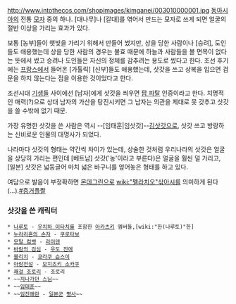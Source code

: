 http://www.intothecos.com/shopimages/kimganei/003010000001.jpg
[[동아시아]]의 전통 [[모자]] 중의 하나. [대나무]나 [갈대]를 엮어서 만드는 모자로 쓰게 되면 얼굴의 절반 이상을 가리는 효과가 있다.

보통 [농부]들이 햇빛을 가리기 위해서 만들어 썼지만, 상을 당한 사람이나 [승려], 도인들도 애용했는데 상을 당한 사람의 경우는 불효 때문에 하늘과 사람들을 볼 면목이 없다는 뜻에서 썼고 승려나 도인들은 자신의 정체를 감추려는 용도로 썼다고 한다. 조선 후기에는 [[프랑스]]에서 들어온 [가톨릭] [신부]들도 애용했는데, 삿갓을 쓰고 상복을 입으면 검문을 하지 않는다는 점을 이용한 것이었다고 한다.

조선시대 [[기생]]들 사이에선 [남자]에게 삿갓을 씌우면 [[팜 파탈]] 인증이라고 한다. 치명적인 매력(?)으로 상대 남자의 가산을 탕진시키면 그 남자는 의관을 제대로 못 갖추고 삿갓을 쓸 수밖에 없기 때문.

가장 유명한 삿갓을 쓴 사람은 역시  --[임태훈|임삿갓]--[[김삿갓]]으로, 삿갓 쓰고 방랑하는 신비로운 인물의 대명사가 되었다.

나라마다 삿갓의 형태는 약간씩 차이가 있는데, 상술한 것처럼 우리나라의 삿갓은 얼굴을 상당히 가리는 편인데 [베트남] 삿갓('농'이라고 부른다)은 얼굴을 훨씬 덜 가리고, [일본] 삿갓은 넓둥글어 마치 넓은 바구니를 엎어놓은 형태를 하고 있다.

여담으로 발음이 부정확하면 [[몬데그린]]으로 [[wiki:"펠라치오"삮아시]]를 의미하게 된다(…).[http://ruliweb.daum.net/ruliboard/read.htm?main=screen&table=free_board6&num=156201 #증거플짤]

=== 삿갓을 쓴 캐릭터 ===
 * [[나루토]] - [[우치하 이타치]]를 포함한 [[아카츠키]] 멤버들,[wiki:"한(나루토)"한]
 * [[누라리횬의 손자]] - [[쿠로타보]]
 * [[모탈 컴뱃]] - [[라이덴]]
 * [[바람의 검심]] - [[우도 진에]]
 * [[블리치]] - [[쿄라쿠 슌스이]]
 * [[아랑전설]] - [[모치즈키 소카쿠]]
 * [[쾌걸 조로리]] - 조로리
 * ~~[[지나가던 스님]]~~
 * ~~[[임태훈]]~~
 * ~~[[임진왜란]] - [[일본군]] [[병사]]~~ 
